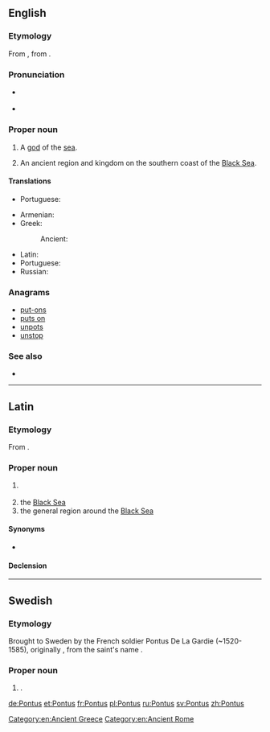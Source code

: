{{also|pontus}}
==English==
{{wikipedia}}

===Etymology===
From {{etyl|la|en}} {{term|Pontus|lang=la}}, from {{etyl|grc|en}} {{term|Πόντος|lang=grc}}.

===Pronunciation===
* {{a|UK}} {{IPA|/ˈpɒntəs/|lang=en}}
* {{a|US}} {{IPA|/ˈpɑːntəs/|lang=en}}

===Proper noun===
{{en-proper noun}}

# {{context|Greek god|lang=en}} A [[god]] of the [[sea]].
# {{context|historical|lang=hy}} An ancient region and kingdom on the southern coast of the [[Black Sea]].

====Translations====
{{trans-top|god of the sea}}
* Portuguese: {{t|pt|Ponto|m}}
{{trans-mid}}
{{trans-bottom}}

{{trans-top|a region on the southern coast of the Black Sea}}
* Armenian: {{t|hy|Պոնտոս}}
* Greek: {{t+|el|Πόντος|m}}
*: Ancient: {{t|grc|Πόντος|m}}
{{trans-mid}}
* Latin: {{t|la|Pontus|m}}
* Portuguese: {{t|pt|Ponto|m}}
* Russian: {{t|ru|Понт|m}}
{{trans-bottom}}

===Anagrams===
* [[put-ons#English|put-ons]]
* [[puts on#English|puts on]]
* [[unpots#English|unpots]]
* [[unstop#English|unstop]]

===See also===
* {{pedialite|lang=el}}

[[Category:en:Ancient Greece]]
[[Category:en:Ancient Rome]]

----
==Latin==
===Etymology===
From {{etyl|grc|la}} {{m|grc|Πόντος}}.
===Proper noun===
{{la-proper noun|Pontus|Ponti|Pontī|m|second}}

# {{l|en|Pontus}} {{gloss|kingdom and later Roman province}}
# the [[Black Sea]]
# the general region around the [[Black Sea]]

====Synonyms====
* {{sense|Black Sea}} {{l|la|Pontus Euxīnus}}

====Declension====
{{la-decl-2nd|num=sg|Pont}}
----

==Swedish==

===Etymology===
Brought to Sweden by the French soldier Pontus De La Gardie (~1520-1585), originally {{m|fr|Ponce}}, from the saint's name {{m|la|Pontius}}.

===Proper noun===
{{head|sv|proper noun}}

# {{given name|male|lang=sv}}.

[[de:Pontus]]
[[et:Pontus]]
[[fr:Pontus]]
[[pl:Pontus]]
[[ru:Pontus]]
[[sv:Pontus]]
[[zh:Pontus]]